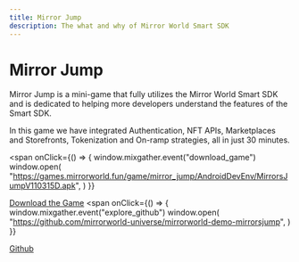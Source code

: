 ```yaml
---
title: Mirror Jump
description: The what and why of Mirror World Smart SDK
---
```


# Mirror Jump

Mirror Jump is a mini-game that fully utilizes the Mirror World Smart SDK and is
dedicated to helping more developers understand the features of the Smart SDK.

In this game we have integrated Authentication, NFT APIs, Marketplaces and
Storefronts, Tokenization and On-ramp strategies, all in just 30 minutes.

<span
  onClick={() => {
    window.mixgather.event("download_game")
    window.open(
      "https://games.mirrorworld.fun/game/mirror_jump/AndroidDevEnv/MirrorsJumpV110315D.apk",
    )
  }}
>
  [Download the Game]()
</span>
<span
  onClick={() => {
    window.mixgather.event("explore_github")
    window.open(
      "https://github.com/mirrorworld-universe/mirrorworld-demo-mirrorsjump",
    )
  }}
>
  [ Github]()
</span>
